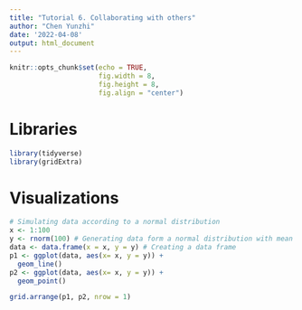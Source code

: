 ```yaml
---
title: "Tutorial 6. Collaborating with others"
author: "Chen Yunzhi"
date: '2022-04-08'
output: html_document
---
```



```r
knitr::opts_chunk$set(echo = TRUE, 
                      fig.width = 8, 
                      fig.height = 8, 
                      fig.align = "center")
```


# Libraries
```r
library(tidyverse)
library(gridExtra)
```
# Visualizations
```r
# Simulating data according to a normal distribution
x <- 1:100
y <- rnorm(100) # Generating data form a normal distribution with mean 0 and variance 1
data <- data.frame(x = x, y = y) # Creating a data frame
p1 <- ggplot(data, aes(x= x, y = y)) +
  geom_line()
p2 <- ggplot(data, aes(x= x, y = y)) +
  geom_point()

grid.arrange(p1, p2, nrow = 1)
```


